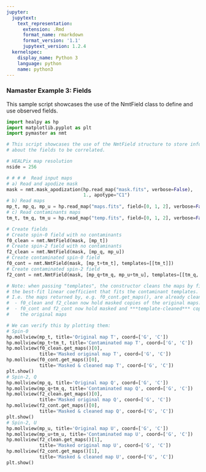 ```yaml
---
jupyter:
  jupytext:
    text_representation:
      extension: .Rmd
      format_name: rmarkdown
      format_version: '1.1'
      jupytext_version: 1.2.4
  kernelspec:
    display_name: Python 3
    language: python
    name: python3
---
```


### Namaster Example 3: Fields


This sample script showcases the use of the NmtField class to define and use observed fields.

```python
import healpy as hp
import matplotlib.pyplot as plt
import pymaster as nmt

# This script showcases the use of the NmtField structure to store information
# about the fields to be correlated.

# HEALPix map resolution
nside = 256

# # # #  Read input maps
# a) Read and apodize mask
mask = nmt.mask_apodization(hp.read_map("mask.fits", verbose=False),
                            1., apotype="C1")
# b) Read maps
mp_t, mp_q, mp_u = hp.read_map("maps.fits", field=[0, 1, 2], verbose=False)
# c) Read contaminants maps
tm_t, tm_q, tm_u = hp.read_map("temp.fits", field=[0, 1, 2], verbose=False)

# Create fields
# Create spin-0 field with no contaminants
f0_clean = nmt.NmtField(mask, [mp_t])
# Create spin-2 field with no contaminants
f2_clean = nmt.NmtField(mask, [mp_q, mp_u])
# Create contaminated spin-0 field
f0_cont = nmt.NmtField(mask, [mp_t+tm_t], templates=[[tm_t]])
# Create contaminated spin-2 field
f2_cont = nmt.NmtField(mask, [mp_q+tm_q, mp_u+tm_u], templates=[[tm_q, tm_u]])

# Note: when passing "templates", the constructor cleans the maps by finding
# the best-fit linear coefficient that fits the contaminant templates.
# I.e. the maps returned by, e.g. f0_cont.get_maps(), are already cleaned.
#  - f0_clean and f2_clean now hold masked copies of the original maps.
#  - f0_cont and f2_cont now hold masked and ***template-cleaned*** copies of
#    the original maps

# We can verify this by plotting them:
# Spin-0
hp.mollview(mp_t, title='Original map T', coord=['G', 'C'])
hp.mollview(mp_t+tm_t, title='Contaminated map T', coord=['G', 'C'])
hp.mollview(f0_clean.get_maps()[0],
            title='Masked original map T', coord=['G', 'C'])
hp.mollview(f0_cont.get_maps()[0],
            title='Masked & cleaned map T', coord=['G', 'C'])
plt.show()
# Spin-2, Q
hp.mollview(mp_q, title='Original map Q', coord=['G', 'C'])
hp.mollview(mp_q+tm_q, title='Contaminated map Q', coord=['G', 'C'])
hp.mollview(f2_clean.get_maps()[0],
            title='Masked original map Q', coord=['G', 'C'])
hp.mollview(f2_cont.get_maps()[0],
            title='Masked & cleaned map Q', coord=['G', 'C'])
plt.show()
# Spin-2, U
hp.mollview(mp_u, title='Original map U', coord=['G', 'C'])
hp.mollview(mp_u+tm_u, title='Contaminated map U', coord=['G', 'C'])
hp.mollview(f2_clean.get_maps()[1],
            title='Masked original map U', coord=['G', 'C'])
hp.mollview(f2_cont.get_maps()[1],
            title='Masked & cleaned map U', coord=['G', 'C'])
plt.show()
```

```python

```
